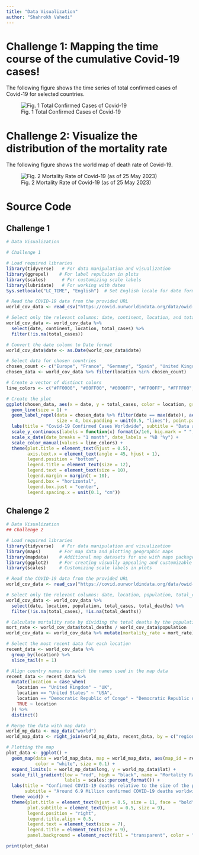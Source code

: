 ```yaml
---
title: "Data Visualization"
author: "Shahrokh Vahedi"
---
```


# Challenge 1: Mapping the time course of the cumulative Covid-19 cases!


The following figure shows the time series of total confirmed cases of Covid-19 for selected countries.

![Fig. 1 Total Confirmed Cases of Covid-19](../../assets/img/challenge1_data_visualization.png)


# Challenge 2: Visualize the distribution of the mortality rate

The following figure shows the world map of death rate of Covid-19.

![Fig. 2 Mortality Rate of Covid-19 (as of 25 May 2023)](../../assets/img/ch_2_data_visualization.png)


# Source Code

## Challenge 1

```r

# Data Visualization

# Challenge 1

# Load required libraries
library(tidyverse)   # For data manipulation and visualization
library(ggrepel)    # For label repulsion in plots
library(scales)      # For customizing scale labels
library(lubridate)   # For working with dates
Sys.setlocale("LC_TIME", "English")  # Set English locale for date formatting

# Read the COVID-19 data from the provided URL
world_cov_data <- read_csv("https://covid.ourworldindata.org/data/owid-covid-data.csv")

# Select only the relevant columns: date, continent, location, and total_cases
world_cov_data <- world_cov_data %>% 
  select(date, continent, location, total_cases) %>% 
  filter(!is.na(total_cases))

# Convert the date column to Date format
world_cov_data$date <- as.Date(world_cov_data$date)

# Select data for chosen countries
chosen_count <- c("Europe", "France", "Germany", "Spain", "United Kingdom", "United States")
chosen_data <- world_cov_data %>% filter(location %in% chosen_count)

# Create a vector of distinct colors
line_colors <- c("#FF0000", "#00FF00", "#0000FF", "#FF00FF", "#FFFF00", "#00FFFF")

# Create the plot
ggplot(chosen_data, aes(x = date, y = total_cases, color = location, group = location)) +
  geom_line(size = 1) +
  geom_label_repel(data = chosen_data %>% filter(date == max(date)), aes(label = location, x = date, y = total_cases),
                   size = 4, box.padding = unit(0.5, "lines"), point.padding = unit(0.4, "lines"), show.legend = FALSE) +
  labs(title = "Covid-19 Confirmed Cases Worldwide", subtitle = "Data as of 25/05/2023", y = "Cumulative Cases", x = "Continent/Country") +
  scale_y_continuous(labels = function(x) format(x/1e6, big.mark = " ", scientific = FALSE) %>% paste0(" ", "M")) +
  scale_x_date(date_breaks = "1 month", date_labels = "%B '%y") +
  scale_color_manual(values = line_colors) +
  theme(plot.title = element_text(hjust = 0.5),
        axis.text.x = element_text(angle = 45, hjust = 1),
        legend.position = "bottom",
        legend.title = element_text(size = 12),
        legend.text = element_text(size = 10),
        legend.margin = margin(t = 10),
        legend.box = "horizontal",
        legend.box.just = "center",
        legend.spacing.x = unit(0.1, "cm"))
```


## Chalenge 2

```r

# Data Visualization
## Challenge 2

# Load required libraries
library(tidyverse)   # For data manipulation and visualization
library(maps)       # For map data and plotting geographic maps
library(mapdata)    # Additional map datasets for use with maps package
library(ggplot2)    # For creating visually appealing and customizable graphics
library(scales)     # Customizing scale labels in plots

# Read the COVID-19 data from the provided URL
world_cov_data <- read_csv("https://covid.ourworldindata.org/data/owid-covid-data.csv")

# Select only the relevant columns: date, location, population, total_cases, total_deaths
world_cov_data <- world_cov_data %>% 
  select(date, location, population, total_cases, total_deaths) %>% 
  filter(!is.na(total_cases), !is.na(total_deaths))

# Calculate mortality rate by dividing the total deaths by the population
mort_rate <- world_cov_data$total_deaths / world_cov_data$population
world_cov_data <- world_cov_data %>% mutate(mortality_rate = mort_rate)

# Select the most recent data for each location
recent_data <- world_cov_data %>% 
  group_by(location) %>% 
  slice_tail(n = 1)

# Align country names to match the names used in the map data
recent_data <- recent_data %>% 
  mutate(location = case_when(
    location == "United Kingdom" ~ "UK",
    location == "United States" ~ "USA",
    location == "Democratic Republic of Congo" ~ "Democratic Republic of the Congo",
    TRUE ~ location
  )) %>% 
  distinct()

# Merge the data with map data
world_mp_data <- map_data("world")
world_map_data <- right_join(world_mp_data, recent_data, by = c("region" = "location"))

# Plotting the map
plot_data <- ggplot() +
  geom_map(data = world_map_data, map = world_map_data, aes(map_id = region, fill = mortality_rate),
           color = "white", size = 0.1) +
  expand_limits(x = world_mp_data$long, y = world_mp_data$lat) +
  scale_fill_gradient(low = "red", high = "black", name = "Mortality Rate",
                      labels = scales::percent_format()) +
  labs(title = "Confirmed COVID-19 deaths relative to the size of the population",
       subtitle = "Around 6.9 Million confirmed COVID-19 deaths worldwide (May 2023)") +
  theme_void() +
  theme(plot.title = element_text(hjust = 0.5, size = 11, face = "bold"),
        plot.subtitle = element_text(hjust = 0.5, size = 9),
        legend.position = "right",
        legend.title.align = 0.5,
        legend.text = element_text(size = 7),
        legend.title = element_text(size = 9),
        panel.background = element_rect(fill = "transparent", color = "white"))

print(plot_data)

```


